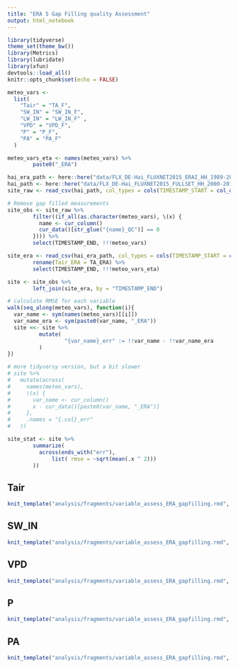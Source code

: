 ```yaml
---
title: "ERA 5 Gap Filling quality Assessment"
output: html_notebook
---
```


```r
library(tidyverse)
theme_set(theme_bw())
library(Metrics)
library(lubridate)
library(xfun)
devtools::load_all()
knitr::opts_chunk$set(echo = FALSE)
```

```r
meteo_vars <-
  list(
    "Tair" = "TA_F",
    "SW_IN" = "SW_IN_F",
    "LW_IN" = "LW_IN_F" ,
    "VPD" = "VPD_F",
    "P" = "P_F",
    "PA" = "PA_F"
  )

meteo_vars_eta <- names(meteo_vars) %>%
        paste0("_ERA")

hai_era_path <- here::here("data/FLX_DE-Hai_FLUXNET2015_ERAI_HH_1989-2014_1-4.csv")
hai_path <- here::here("data/FLX_DE-Hai_FLUXNET2015_FULLSET_HH_2000-2012_1-4.csv")
site_raw <- read_csv(hai_path, col_types = cols(TIMESTAMP_START = col_datetime(format="%Y%m%d%H%M"), TIMESTAMP_END = col_datetime(format="%Y%m%d%H%M")), na = c("-9999", "-9999.99"))

# Remove gap filled measurements
site_obs <- site_raw %>%
        filter((if_all(as.character(meteo_vars), \(x) {
          name <- cur_column()
          cur_data()[str_glue("{name}_QC")] == 0
        }))) %>%
        select(TIMESTAMP_END, !!!meteo_vars)

site_era <- read_csv(hai_era_path, col_types = cols(TIMESTAMP_START = col_datetime(format="%Y%m%d%H%M"), TIMESTAMP_END = col_datetime(format="%Y%m%d%H%M")), na = c("-9999", "-9999.99")) %>%
        rename(Tair_ERA = TA_ERA) %>%
        select(TIMESTAMP_END, !!!meteo_vars_eta)

site <- site_obs %>%
        left_join(site_era, by = "TIMESTAMP_END")
```

```r
# calculate RMSE for each variable
walk(seq_along(meteo_vars), function(i){
  var_name <- sym(names(meteo_vars)[[i]])
  var_name_era <- sym(paste0(var_name, "_ERA"))
  site <<- site %>%
          mutate(
                  "{var_name}_err" := !!var_name - !!var_name_era
          )
})

# more tidyversy version, but a bit slower
# site %>%
#   mutate(across(
#     names(meteo_vars),
#     \(x) {
#       var_name <- cur_column()
#       x - cur_data()[paste0(var_name, "_ERA")]
#     },
#     .names = "{.col}_err"
#   ))

site_stat <- site %>%
        summarize(
          across(ends_with("err"),
              list( rmse = ~sqrt(mean(.x ^ 2)))
        ))
```

## Tair

```r
knit_template("analysis/fragments/variable_assess_ERA_gapfilling.rmd", var = "Tair", unit="°C")
```

## SW_IN

```r
knit_template("analysis/fragments/variable_assess_ERA_gapfilling.rmd", var = "SW_IN", unit="W m-2")
```

## VPD


```r
knit_template("analysis/fragments/variable_assess_ERA_gapfilling.rmd", var = "VPD", unit="hPa")
```

## P

```r
knit_template("analysis/fragments/variable_assess_ERA_gapfilling.rmd", var = "P", unit="mm")
```


## PA


```r
knit_template("analysis/fragments/variable_assess_ERA_gapfilling.rmd", var = "PA", unit="hPa")
```